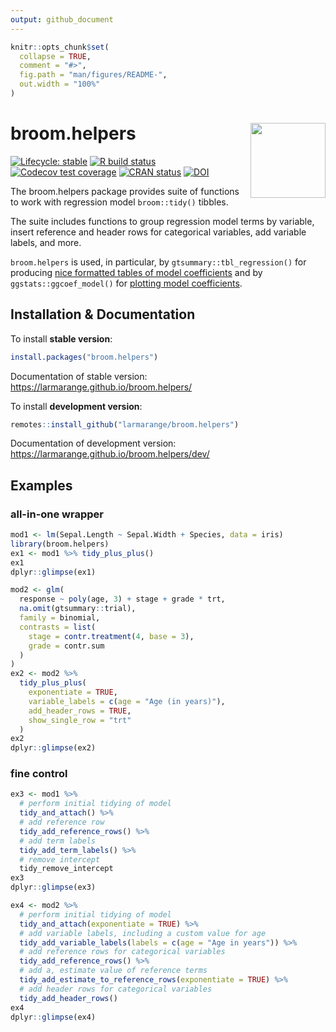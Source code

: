 ```yaml
---
output: github_document
---
```


<!-- README.md is generated from README.Rmd. Please edit that file -->

```r
knitr::opts_chunk$set(
  collapse = TRUE,
  comment = "#>",
  fig.path = "man/figures/README-",
  out.width = "100%"
)
```

# broom.helpers <img src="man/figures/broom.helpers.png" align="right" width="120" />

<!-- badges: start -->
[![Lifecycle: stable](https://img.shields.io/badge/lifecycle-stable-brightgreen.svg)](https://lifecycle.r-lib.org/articles/stages.html#stable)
[![R build status](https://github.com/larmarange/broom.helpers/workflows/R-CMD-check/badge.svg)](https://github.com/larmarange/broom.helpers/actions)
[![Codecov test coverage](https://codecov.io/gh/larmarange/broom.helpers/branch/main/graph/badge.svg)](https://app.codecov.io/gh/larmarange/broom.helpers?branch=main)
[![CRAN status](https://www.r-pkg.org/badges/version/broom.helpers)](https://CRAN.R-project.org/package=broom.helpers)
[![DOI](https://zenodo.org/badge/286680847.svg)](https://zenodo.org/badge/latestdoi/286680847)
<!-- badges: end -->

The broom.helpers package provides suite of functions to work with regression model `broom::tidy()` tibbles.

The suite includes functions to group regression model terms by variable, insert reference and header rows for categorical variables, add variable labels, and more.

`broom.helpers` is used, in particular, by `gtsummary::tbl_regression()` for producing [nice formatted tables of model coefficients](https://www.danieldsjoberg.com/gtsummary/articles/tbl_regression.html) and by `ggstats::ggcoef_model()` for [plotting model coefficients](https://larmarange.github.io/ggstats/articles/ggcoef_model.html).


## Installation & Documentation

To install **stable version**:

```r
install.packages("broom.helpers")
```

Documentation of stable version: <https://larmarange.github.io/broom.helpers/>

To install **development version**:

```r
remotes::install_github("larmarange/broom.helpers")
```

Documentation of development version: <https://larmarange.github.io/broom.helpers/dev/>

## Examples

### all-in-one wrapper

```r
mod1 <- lm(Sepal.Length ~ Sepal.Width + Species, data = iris)
library(broom.helpers)
ex1 <- mod1 %>% tidy_plus_plus()
ex1
dplyr::glimpse(ex1)

mod2 <- glm(
  response ~ poly(age, 3) + stage + grade * trt,
  na.omit(gtsummary::trial),
  family = binomial,
  contrasts = list(
    stage = contr.treatment(4, base = 3),
    grade = contr.sum
  )
)
ex2 <- mod2 %>% 
  tidy_plus_plus(
    exponentiate = TRUE,
    variable_labels = c(age = "Age (in years)"),
    add_header_rows = TRUE,
    show_single_row = "trt"
  )
ex2
dplyr::glimpse(ex2)
```

### fine control

```r
ex3 <- mod1 %>%
  # perform initial tidying of model
  tidy_and_attach() %>%
  # add reference row
  tidy_add_reference_rows() %>%
  # add term labels
  tidy_add_term_labels() %>%
  # remove intercept
  tidy_remove_intercept
ex3
dplyr::glimpse(ex3)

ex4 <- mod2 %>%
  # perform initial tidying of model
  tidy_and_attach(exponentiate = TRUE) %>%
  # add variable labels, including a custom value for age
  tidy_add_variable_labels(labels = c(age = "Age in years")) %>%
  # add reference rows for categorical variables
  tidy_add_reference_rows() %>%
  # add a, estimate value of reference terms
  tidy_add_estimate_to_reference_rows(exponentiate = TRUE) %>%
  # add header rows for categorical variables
  tidy_add_header_rows()
ex4
dplyr::glimpse(ex4)
```
